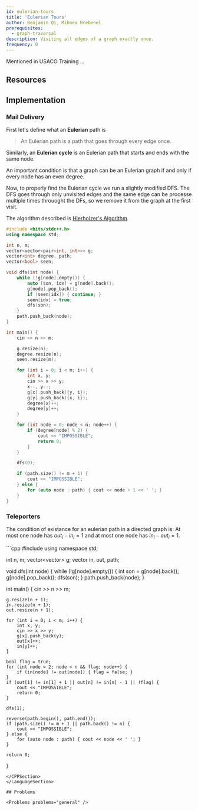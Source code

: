 ```yaml
---
id: eulerian-tours
title: 'Eulerian Tours'
author: Benjamin Qi, Mihnea Brebenel
prerequisites:
  - graph-traversal
description: Visiting all edges of a graph exactly once.
frequency: 0
---
```


Mentioned in USACO Training ...

<Problems problems="sam" />

## Resources

<Resources>
	<Resource source="CPH" title="19.1 - Eulerian Tours" />
	<Resource source="CP2" title="4.7.3 - Eulerian Graph" />
</Resources>

## Implementation

### Mail Delivery

First let's define what an **Eulerian** path is

> An Eulerian path is a path that goes through every edge once.

Similarly, an **Eulerian cycle** is an Eulerian path that starts and ends
with the same node.

An important condition is that a graph can be an Eulerian graph if and only if every node has an even degree.

Now, to properly find the Eulerian cycle we run a slightly modified DFS.
The DFS goes through only unvisited edges and the same edge can be processe multiple times throuoght the DFs, so we remove it from the graph at the first visit.

The algorithm described is [Hierholzer's Algorithm](https://en.wikipedia.org/wiki/Eulerian_path).

<LanguageSection>
<CPPSection>

```cpp
#include <bits/stdc++.h>
using namespace std;

int n, m;
vector<vector<pair<int, int>>> g;
vector<int> degree, path;
vector<bool> seen;

void dfs(int node) {
	while (!g[node].empty()) {
		auto [son, idx] = g[node].back();
		g[node].pop_back();
		if (seen[idx]) { continue; }
		seen[idx] = true;
		dfs(son);
	}
	path.push_back(node);
}

int main() {
	cin >> n >> m;

	g.resize(n);
	degree.resize(n);
	seen.resize(m);

	for (int i = 0; i < m; i++) {
		int x, y;
		cin >> x >> y;
		x--, y--;
		g[x].push_back({y, i});
		g[y].push_back({x, i});
		degree[x]++;
		degree[y]++;
	}

	for (int node = 0; node < n; node++) {
		if (degree[node] % 2) {
			cout << "IMPOSSIBLE";
			return 0;
		}
	}

	dfs(0);

	if (path.size() != m + 1) {
		cout << "IMPOSSIBLE";
	} else {
		for (auto node : path) { cout << node + 1 << ' '; }
	}
}
```

</CPPSection>
</LanguageSection>

### Teleporters

The condition of existance for an eulerian path in a directed graph is: At most one node has $out_i - in_i=1$ and at most one node has $in_i - out_i=1$.

<LanguageSection>
<CPPSection>
```cpp
#include <bits/stdc++.h>
using namespace std;

int n, m;
vector<vector<int>> g;
vector<int> in, out, path;

void dfs(int node) {
	while (!g[node].empty()) {
		int son = g[node].back();
		g[node].pop_back();
		dfs(son);
	}
	path.push_back(node);
}

int main() {
	cin >> n >> m;

	g.resize(n + 1);
	in.resize(n + 1);
	out.resize(n + 1);

	for (int i = 0; i < m; i++) {
		int x, y;
		cin >> x >> y;
		g[x].push_back(y);
		out[x]++;
		in[y]++;
	}

	bool flag = true;
	for (int node = 2; node < n && flag; node++) {
		if (in[node] != out[node]) { flag = false; }
	}
	if (out[1] != in[1] + 1 || out[n] != in[n] - 1 || !flag) {
		cout << "IMPOSSIBLE";
		return 0;
	}

	dfs(1);

	reverse(path.begin(), path.end());
	if (path.size() != m + 1 || path.back() != n) {
		cout << "IMPOSSIBLE";
	} else {
		for (auto node : path) { cout << node << ' '; }
	}

	return 0;
}
```
</CPPSection>
</LanguageSection>

## Problems

<Problems problems="general" />
